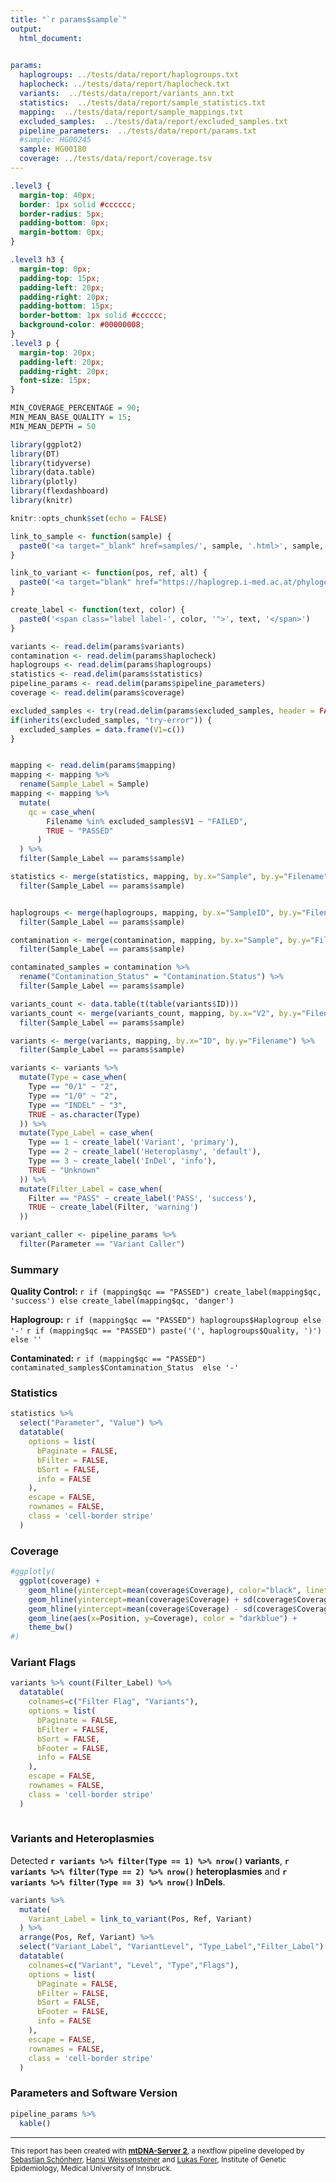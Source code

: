 ```yaml
---
title: "`r params$sample`"
output:
  html_document:
    

params:
  haplogroups: ../tests/data/report/haplogroups.txt
  haplocheck: ../tests/data/report/haplocheck.txt
  variants:  ../tests/data/report/variants_ann.txt
  statistics:  ../tests/data/report/sample_statistics.txt
  mapping:  ../tests/data/report/sample_mappings.txt  
  excluded_samples:  ../tests/data/report/excluded_samples.txt
  pipeline_parameters:  ../tests/data/report/params.txt
  #sample: HG00245
  sample: HG00180
  coverage: ../tests/data/report/coverage.tsv
---
```


```css
.level3 {
  margin-top: 40px;
  border: 1px solid #cccccc;
  border-radius: 5px;
  padding-bottom: 0px;
  margin-bottom: 0px;
}

.level3 h3 {
  margin-top: 0px;
  padding-top: 15px;
  padding-left: 20px;
  padding-right: 20px;
  padding-bottom: 15px;
  border-bottom: 1px solid #cccccc;
  background-color: #00000008;
}
.level3 p {
  margin-top: 20px;
  padding-left: 20px;
  padding-right: 20px;
  font-size: 15px;
}
```

```r


MIN_COVERAGE_PERCENTAGE = 90;
MIN_MEAN_BASE_QUALITY = 15;
MIN_MEAN_DEPTH = 50

library(ggplot2)
library(DT)
library(tidyverse)
library(data.table)
library(plotly)
library(flexdashboard)
library(knitr)

knitr::opts_chunk$set(echo = FALSE)
```

```r

link_to_sample <- function(sample) {
  paste0('<a target="_blank" href=samples/', sample, '.html>', sample,'</a>' )
}

link_to_variant <- function(pos, ref, alt) {
  paste0('<a target="blank" href="https://haplogrep.i-med.ac.at/phylogenies/phylotree-fu-rcrs@1.2/mutations/', pos, '_', ref, '_', alt, '">',pos, ' (', ref, '>', alt,')</a>')
}

create_label <- function(text, color) {
  paste0('<span class="label label-', color, '">', text, '</span>')
}

variants <- read.delim(params$variants)
contamination <- read.delim(params$haplocheck)
haplogroups <- read.delim(params$haplogroups)
statistics <- read.delim(params$statistics)
pipeline_params <- read.delim(params$pipeline_parameters)
coverage <- read.delim(params$coverage)

excluded_samples <- try(read.delim(params$excluded_samples, header = FALSE, ))
if(inherits(excluded_samples, "try-error")) {
  excluded_samples = data.frame(V1=c())
}


mapping <- read.delim(params$mapping)
mapping <- mapping %>%
  rename(Sample_Label = Sample)
mapping <- mapping %>%
  mutate(
    qc = case_when(
        Filename %in% excluded_samples$V1 ~ "FAILED",
        TRUE ~ "PASSED"
      )
  ) %>%
  filter(Sample_Label == params$sample)

statistics <- merge(statistics, mapping, by.x="Sample", by.y="Filename") %>%
  filter(Sample_Label == params$sample)


haplogroups <- merge(haplogroups, mapping, by.x="SampleID", by.y="Filename") %>%
  filter(Sample_Label == params$sample)

contamination <- merge(contamination, mapping, by.x="Sample", by.y="Filename") %>%
  filter(Sample_Label == params$sample)

contaminated_samples = contamination %>%
  rename("Contamination_Status" = "Contamination.Status") %>%
  filter(Sample_Label == params$sample)

variants_count <- data.table(t(table(variants$ID)))
variants_count <- merge(variants_count, mapping, by.x="V2", by.y="Filename") %>%
  filter(Sample_Label == params$sample)

variants <- merge(variants, mapping, by.x="ID", by.y="Filename") %>%
  filter(Sample_Label == params$sample)

variants <- variants %>%
  mutate(Type = case_when(
    Type == "0/1" ~ "2",
    Type == "1/0" ~ "2",
    Type == "INDEL" ~ "3",
    TRUE ~ as.character(Type)
  )) %>%
  mutate(Type_Label = case_when(
    Type == 1 ~ create_label('Variant', 'primary'),
    Type == 2 ~ create_label('Heteroplasmy', 'default'),
    Type == 3 ~ create_label('InDel', 'info'),
    TRUE ~ "Unknown"
  )) %>%
  mutate(Filter_Label = case_when(
    Filter == "PASS" ~ create_label('PASS', 'success'),
    TRUE ~ create_label(Filter, 'warning')
  ))

variant_caller <- pipeline_params %>%
  filter(Parameter == "Variant Caller")

```

    
### Summary 

**Quality Control: ** `r if (mapping$qc == "PASSED") create_label(mapping$qc, 'success') else create_label(mapping$qc, 'danger')` 

**Haplogroup:** `r if (mapping$qc == "PASSED") haplogroups$Haplogroup else '-'` `r if (mapping$qc == "PASSED") paste('(', haplogroups$Quality, ')') else ''`

**Contaminated:** `r if (mapping$qc == "PASSED") contaminated_samples$Contamination_Status  else '-'`


### Statistics

```r
statistics %>% 
  select("Parameter", "Value") %>%
  datatable(
    options = list(
      bPaginate = FALSE,
      bFilter = FALSE,
      bSort = FALSE,
      info = FALSE
    ),
    escape = FALSE,
    rownames = FALSE,
    class = 'cell-border stripe'
  )
```


### Coverage

```r
#ggplotly(
  ggplot(coverage) +
    geom_hline(yintercept=mean(coverage$Coverage), color="black", linetype="dashed") +
    geom_hline(yintercept=mean(coverage$Coverage) + sd(coverage$Coverage), color="gray", linetype="dashed") +
    geom_hline(yintercept=mean(coverage$Coverage) - sd(coverage$Coverage), color="gray", linetype="dashed") +
    geom_line(aes(x=Position, y=Coverage), color = "darkblue") +
    theme_bw()
#)
```

### Variant Flags

```r
variants %>% count(Filter_Label) %>%
  datatable(
    colnames=c("Filter Flag", "Variants"),
    options = list(
      bPaginate = FALSE,
      bFilter = FALSE,
      bSort = FALSE,
      bFooter = FALSE,
      info = FALSE
    ),
    escape = FALSE,
    rownames = FALSE,
    class = 'cell-border stripe'
  )
  
```

### Variants and Heteroplasmies

Detected **`r variants %>% filter(Type == 1) %>% nrow()` variants**, **`r variants %>% filter(Type == 2) %>% nrow()` heteroplasmies** and **`r  variants %>% filter(Type == 3) %>% nrow()` InDels**.


```r
variants %>% 
  mutate(
    Variant_Label = link_to_variant(Pos, Ref, Variant)
  ) %>% 
  arrange(Pos, Ref, Variant) %>%
  select("Variant_Label", "VariantLevel", "Type_Label","Filter_Label") %>%
  datatable(
    colnames=c("Variant", "Level", "Type","Flags"),
    options = list(
      bPaginate = FALSE,
      bFilter = FALSE,
      bSort = FALSE,
      bFooter = FALSE,
      info = FALSE
    ),
    escape = FALSE,
    rownames = FALSE,
    class = 'cell-border stripe'
  )
```


### Parameters and Software Version

```r
pipeline_params %>%
  kable()
```


---

<small>
This report has been created with **[mtDNA-Server 2](https://mitoverse.i-med.ac.at)**, a nextflow pipeline developed by [Sebastian Schönherr](mailto:sebastian.schoenherr@i-med.ac.at), [Hansi Weissensteiner](mailto:hansi.weissensteiner@i-med.ac.at) and [Lukas Forer](mailto:lukas.forer@i-med.ac.at), Institute of Genetic Epidemiology, Medical University of Innsbruck.
</small>